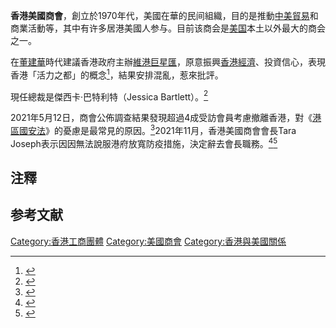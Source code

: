 '''香港美國商會'''，創立於1970年代，美國在華的民间組織，目的是推動[[中美貿易|中美貿易]]和商業活動等，其中有许多居港美國人{{NoteTag|香港只有永久居民身份，不是國籍}}参与。目前该商会是[[美国|美国]]本土以外最大的商会之一。

在[[董建華|董建華]]時代建議香港政府主辦[[維港巨星匯|維港巨星匯]]，原意振興[[香港經濟|香港經濟]]、投資信心，表現香港「活力之都」的概念<ref>{{Cite web |url=http://www.amcham.org.hk/ |title=香港美國商會官方網址 |access-date=2007-12-21 |archive-date=2021-05-14 |archive-url=https://web.archive.org/web/20210514081857/https://www.amcham.org.hk/ |dead-url=no }}</ref>，結果安排混亂，惹來批評。

現任總裁是傑西卡·巴特利特（Jessica Bartlett）。<ref>{{Cite web |url=https://www.amcham.org.hk/chairmans-note |title=總裁致辭 |access-date=2021-02-25 |archive-date=2021-01-27 |archive-url=https://web.archive.org/web/20210127105958/https://www.amcham.org.hk/chairmans-note |dead-url=no }}</ref>

2021年5月12日，商會公佈調查結果發現超過4成受訪會員考慮撤離香港，對《[[港區國安法|港區國安法]]》的憂慮是最常見的原因。<ref>{{Cite news|title=香港美商會調查：逾 4 成受訪會員考慮或計劃離港　大多對《國安法》有疑慮|url=https://www.thestandnews.com/international/%E9%A6%99%E6%B8%AF%E7%BE%8E%E5%95%86%E6%9C%83%E8%AA%BF%E6%9F%A5-%E9%80%BE-4-%E6%88%90%E5%8F%97%E8%A8%AA%E6%9C%83%E5%93%A1%E8%80%83%E6%85%AE%E6%88%96%E8%A8%88%E5%8A%83%E9%9B%A2%E6%B8%AF-%E5%A4%A7%E5%A4%9A%E5%B0%8D-%E5%9C%8B%E5%AE%89%E6%B3%95-%E6%9C%89%E7%96%91%E6%85%AE/|work=立場新聞|access-date=2021-05-12|archive-date=2021-05-14|archive-url=https://web.archive.org/web/20210514012638/https://www.thestandnews.com/international/%E9%A6%99%E6%B8%AF%E7%BE%8E%E5%95%86%E6%9C%83%E8%AA%BF%E6%9F%A5-%E9%80%BE-4-%E6%88%90%E5%8F%97%E8%A8%AA%E6%9C%83%E5%93%A1%E8%80%83%E6%85%AE%E6%88%96%E8%A8%88%E5%8A%83%E9%9B%A2%E6%B8%AF-%E5%A4%A7%E5%A4%9A%E5%B0%8D-%E5%9C%8B%E5%AE%89%E6%B3%95-%E6%9C%89%E7%96%91%E6%85%AE/|dead-url=no}}</ref>{{NoteTag|2021年的調查報告只有325名會員回覆，佔全會1354名會員中的二成四。在這325有回覆的會員中，有9名表示考慮會立即撒出，32名或者夏季前離開，48名聲稱有意年底離開，156名可能在未來3至5年離開。整體而言，是次調查報告並非四成會員憂慮「香港國安法」而有意撒資，只是有一成八會員而已。}}2021年11月，香港美國商會會長Tara Joseph表示因因無法說服港府放寬防疫措施，決定辭去會長職務。<ref>{{Cite web|url=https://news.mingpao.com/ins/%E6%B8%AF%E8%81%9E/article/20211116/s00001/1637077921531/%E7%BE%8E%E5%95%86%E6%9C%83%E6%9C%83%E9%95%B7%E8%BE%AD%E8%81%B7-%E7%A8%B1%E7%84%A1%E6%B3%95%E6%B8%B8%E8%AA%AA%E6%B8%AF%E5%BA%9C%E6%94%BE%E5%AF%AC%E6%AA%A2%E7%96%AB|title=美商會會長辭職　稱無法游說港府放寬檢疫|date=2021-11-16|work=明報|accessdate=2021-11-17|archive-date=2021-11-17|archive-url=https://web.archive.org/web/20211117024022/https://news.mingpao.com/ins/%E6%B8%AF%E8%81%9E/article/20211116/s00001/1637077921531/%E7%BE%8E%E5%95%86%E6%9C%83%E6%9C%83%E9%95%B7%E8%BE%AD%E8%81%B7-%E7%A8%B1%E7%84%A1%E6%B3%95%E6%B8%B8%E8%AA%AA%E6%B8%AF%E5%BA%9C%E6%94%BE%E5%AF%AC%E6%AA%A2%E7%96%AB}}</ref><ref>{{Cite web|url=https://finance.mingpao.com/fin/instantf/20211117/1637116479073/%e9%a6%99%e6%b8%af%e7%be%8e%e5%9c%8b%e5%95%86%e6%9c%83%e6%9c%83%e9%95%b7%e6%93%9a%e5%a0%b1%e5%b0%87%e6%96%bc%e6%98%8e%e5%b9%b4%e5%8d%b8%e4%bb%bb|title=香港美國商會會長據報將於明年卸任|date=2021-11-17|work=明報|accessdate=2021-11-17|archive-date=2021-11-17|archive-url=https://web.archive.org/web/20211117024118/https://finance.mingpao.com/fin/instantf/20211117/1637116479073/%E9%A6%99%E6%B8%AF%E7%BE%8E%E5%9C%8B%E5%95%86%E6%9C%83%E6%9C%83%E9%95%B7%E6%93%9A%E5%A0%B1%E5%B0%87%E6%96%BC%E6%98%8E%E5%B9%B4%E5%8D%B8%E4%BB%BB}}</ref>

== 注釋 ==
{{Reflist|group=註}}

== 参考文献 ==
{{Reflist}}

[[Category:香港工商團體|Category:香港工商團體]]
[[Category:美國商會|Category:美國商會]]
[[Category:香港與美國關係|Category:香港與美國關係]]